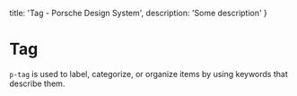 
  title: 'Tag - Porsche Design System',
  description: 'Some description'
}

# Tag <ComponentStatus tagName="p-tag"></ComponentStatus>

`p-tag` is used to label, categorize, or organize items by using keywords that describe them.

<Configurator tagName="p-tag" story={tagStory} />

